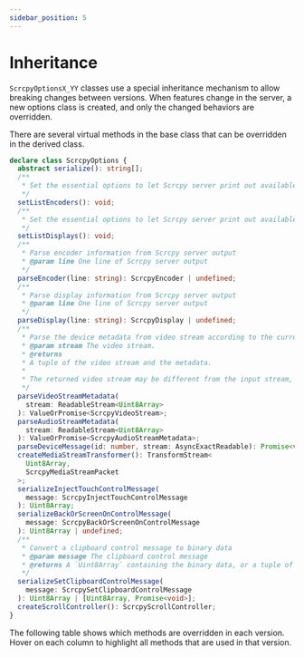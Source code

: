 ```yaml
---
sidebar_position: 5
---
```


# Inheritance


`ScrcpyOptionsX_YY` classes use a special inheritance mechanism to allow breaking changes between versions. When features change in the server, a new options class is created, and only the changed behaviors are overridden.

There are several virtual methods in the base class that can be overridden in the derived class.

```ts
declare class ScrcpyOptions {
  abstract serialize(): string[];
  /**
   * Set the essential options to let Scrcpy server print out available encoders.
   */
  setListEncoders(): void;
  /**
   * Set the essential options to let Scrcpy server print out available displays.
   */
  setListDisplays(): void;
  /**
   * Parse encoder information from Scrcpy server output
   * @param line One line of Scrcpy server output
   */
  parseEncoder(line: string): ScrcpyEncoder | undefined;
  /**
   * Parse display information from Scrcpy server output
   * @param line One line of Scrcpy server output
   */
  parseDisplay(line: string): ScrcpyDisplay | undefined;
  /**
   * Parse the device metadata from video stream according to the current version and options.
   * @param stream The video stream.
   * @returns
   * A tuple of the video stream and the metadata.
   *
   * The returned video stream may be different from the input stream, and should be used for further processing.
   */
  parseVideoStreamMetadata(
    stream: ReadableStream<Uint8Array>
  ): ValueOrPromise<ScrcpyVideoStream>;
  parseAudioStreamMetadata(
    stream: ReadableStream<Uint8Array>
  ): ValueOrPromise<ScrcpyAudioStreamMetadata>;
  parseDeviceMessage(id: number, stream: AsyncExactReadable): Promise<void>;
  createMediaStreamTransformer(): TransformStream<
    Uint8Array,
    ScrcpyMediaStreamPacket
  >;
  serializeInjectTouchControlMessage(
    message: ScrcpyInjectTouchControlMessage
  ): Uint8Array;
  serializeBackOrScreenOnControlMessage(
    message: ScrcpyBackOrScreenOnControlMessage
  ): Uint8Array | undefined;
  /**
   * Convert a clipboard control message to binary data
   * @param message The clipboard control message
   * @returns A `Uint8Array` containing the binary data, or a tuple of the binary data and a promise that resolves when the clipboard is updated on the device
   */
  serializeSetClipboardControlMessage(
    message: ScrcpySetClipboardControlMessage
  ): Uint8Array | [Uint8Array, Promise<void>];
  createScrollController(): ScrcpyScrollController;
}
```

The following table shows which methods are overridden in each version. Hover on each column to highlight all methods that are used in that version.

<Interactive />
